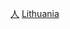 {{Commonscat|Demographics of Lithuania}}
{{Portal|立陶宛}}
{{Catmain}}

[[Category:立陶宛社会|人]]
[[Category:欧洲各国人口|Lithuania]]